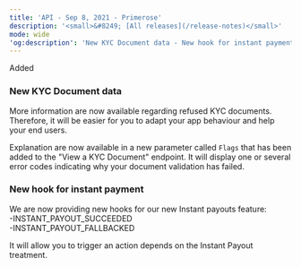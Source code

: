 ```yaml
---
title: 'API - Sep 8, 2021 - Primerose'  
description: '<small>&#8249; [All releases](/release-notes)</small>'  
mode: wide  
'og:description': 'New KYC Document data - New hook for instant payment'  
---
```

  
  <div class="pill pill-green">Added</div> 
  
### New KYC Document data  

More information are now available regarding refused KYC documents. Therefore, it will be easier for you to adapt your app behaviour and help your end users.  

Explanation are now available in a new parameter called `Flags` that has been added to the "View a KYC Document" endpoint. It will display one or several error codes indicating why your document validation has failed.  
  
### New hook for instant payment  

We are now providing new hooks for our new Instant payouts feature:  
-INSTANT_PAYOUT_SUCCEEDED  
-INSTANT_PAYOUT_FALLBACKED  

It will allow you to trigger an action depends on the Instant Payout treatment.